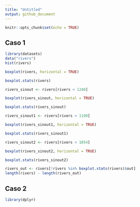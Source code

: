 ```yaml
---
title: "Untitled"
output: github_document
---
```


```r
knitr::opts_chunk$set(echo = TRUE)
```

## Caso 1
```r
library(datasets)
data("rivers")
hist(rivers)
```

```r
boxplot(rivers, horizontal = TRUE)
```

```r
boxplot.stats(rivers)
```

```r
rivers_sinout <- rivers[rivers < 1240]

boxplot(rivers_sinout, horizontal = TRUE)
```

```r
boxplot.stats(rivers_sinout)
```

```r
rivers_sinout1 <- rivers[rivers < 1100]

boxplot(rivers_sinout1, horizontal = TRUE)
```

```r
boxplot.stats(rivers_sinout1)
```

```r
rivers_sinout2 <- rivers[rivers < 1054]

boxplot(rivers_sinout2, horizontal = TRUE)
```

```r
boxplot.stats(rivers_sinout2)
```

```r
rivers_out <- rivers[!rivers %in% boxplot.stats(rivers)$out] 
length(rivers) - length(rivers_out)
```

## Caso 2

```r
library(dplyr)
```
